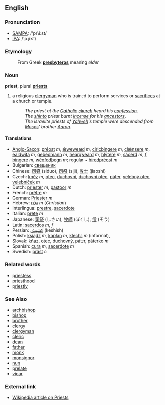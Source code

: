 ==English==

===Pronunciation===
*[[w:SAMPA|SAMPA]]: /'pr\i:st/
*[[w:IPA|IPA]]: /'pɻiːst/

===Etymology===
:From Greek '''[[presbyteros]]''' meaning ''elder''

===Noun===
'''priest''', plural '''[[priests]]'''

# a religious [[clergyman]] who is trained to perform services or [[sacrifice]]s at a church or temple.
#:''The priest at the [[Catholic]] [[church]] heard his [[confession]]''.
#:''The [[shinto]] priest burnt [[incense]] for his [[ancestors]]''.
#:''The israelite priests of [[Yahweh]]'s temple were descended from [[Moses]]' brother [[Aaron]]''.

====Translations====
*[[Anglo-Saxon]]: [[préost]] ''m'', [[ǽweweard]] ''m'', [[ciricþingere]] ''m'', [[clǽnsere]] ''m'', [[ealdwita]] ''m'', [[gebedmann]] ''m'', [[heargweard]] ''m'', [[hlýtere]] ''m'', [[sácerd]] ''m'', ''f'', [[þingere]] ''m'', [[wéofodþegn]] ''m''; regular ~ [[híredpréost]] ''m''
*Bulgarian: [[свещеник]]
*Chinese: [[司铎]] (siduo), [[司祭]] (siji), [[教士]] (jiaoshi)
*Czech: [[kněz]]  ''m'', [[otec]], [[duchovní]], [[duchovní otec]], [[páter]], [[velebný otec]], [[velebníček]] ''m'' 
*Dutch: [[priester]] ''m'', [[pastoor]] ''m''
*French: [[prêtre]] ''m''
*German: [[Priester]] ''m''
*Hebrew: [[גלח|גַּלָּח]] ''m'' (''Christian'')
*Interlingua: [[prestre]], [[sacerdote]]
*Italian: [[prete]] ''m''
*Japanese: [[司祭]] (しさい), [[牧師]] (ぼくし), [[僧]] (そう)
*Latin: [[sacerdos]] ''m'', ''f''
*Persian: [[کشیش]] (keshish)
*Polish: [[ksiądz]] ''m'', [[kapłan]] ''m'', [[klecha]] ''m'' (informal), 
*Slovak:  [[kňaz]], [[otec]], [[duchovný]], [[páter]], [[páterko]] ''m''
*Spanish: [[cura]] ''m'', [[sacerdote]] ''m''
*Swedish: [[präst]] ''c''

===Related words===
*[[priestess]]
*[[priesthood]]
*[[priestly]]

===See Also===
*[[archbishop]]
*[[bishop]]
*[[brother]]
*[[clergy]]
*[[clergyman]]
*[[cleric]]
*[[dean]]
*[[father]]
*[[monk]]
*[[monsignor]]
*[[nun]]
*[[prelate]]
*[[vicar]]

===External link===
*[[w:priest|Wikipedia article on Priests]]
